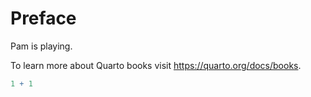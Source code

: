 # Preface {.unnumbered}

Pam is playing.

To learn more about Quarto books visit <https://quarto.org/docs/books>.

```r
1 + 1
```
